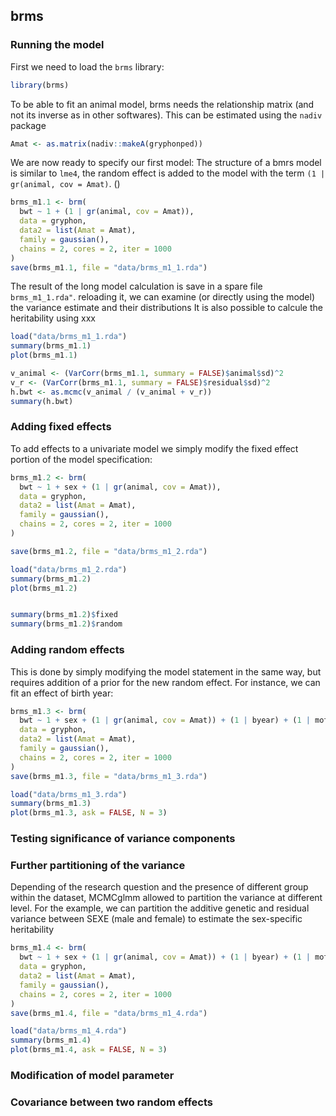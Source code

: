 ## brms

### Running the model

First we need to load the `brms` library:
```r
library(brms)
```
<!--  May be add a sentence about brms and its link to stan ? -->
To be able to fit an animal model, brms needs the relationship matrix (and not its inverse as in other softwares).
This can be estimated using the `nadiv` package
<!--  May be add a sentence about nadiv? -->

```r
Amat <- as.matrix(nadiv::makeA(gryphonped))
```
We are now ready to specify our first model:
The structure of a bmrs model is similar to `lme4`, the random effect is added to the model with the term `(1 | gr(animal, cov = Amat)`. (<!-- more explanation-->)

```r
brms_m1.1 <- brm(
  bwt ~ 1 + (1 | gr(animal, cov = Amat)),
  data = gryphon,
  data2 = list(Amat = Amat),
  family = gaussian(),
  chains = 2, cores = 2, iter = 1000
)
save(brms_m1.1, file = "data/brms_m1_1.rda")
```

The result of the long model calculation is save in a spare file `brms_m1_1.rda"`.
reloading it, we can examine (or directly using the model) the variance estimate and their distributions
It is also possible to calcule the heritability using xxx

```r
load("data/brms_m1_1.rda")
summary(brms_m1.1)
plot(brms_m1.1)

v_animal <- (VarCorr(brms_m1.1, summary = FALSE)$animal$sd)^2
v_r <- (VarCorr(brms_m1.1, summary = FALSE)$residual$sd)^2
h.bwt <- as.mcmc(v_animal / (v_animal + v_r))
summary(h.bwt)
```

<!-- autocorrelation diagnostic -->



### Adding fixed effects

To add effects to a univariate model we simply modify the fixed effect portion of the model specification:

```r
brms_m1.2 <- brm(
  bwt ~ 1 + sex + (1 | gr(animal, cov = Amat)),
  data = gryphon,
  data2 = list(Amat = Amat),
  family = gaussian(),
  chains = 2, cores = 2, iter = 1000
)

save(brms_m1.2, file = "data/brms_m1_2.rda")
```

```r
load("data/brms_m1_2.rda")
summary(brms_m1.2)
plot(brms_m1.2)


summary(brms_m1.2)$fixed
summary(brms_m1.2)$random
```

### Adding random effects

This is done by simply modifying the model statement in the same way, but requires addition of a prior for the new random effect. For instance, we can fit an effect of birth year:


```r
brms_m1.3 <- brm(
  bwt ~ 1 + sex + (1 | gr(animal, cov = Amat)) + (1 | byear) + (1 | mother),
  data = gryphon,
  data2 = list(Amat = Amat),
  family = gaussian(),
  chains = 2, cores = 2, iter = 1000
)
save(brms_m1.3, file = "data/brms_m1_3.rda")
```

```r
load("data/brms_m1_3.rda")
summary(brms_m1.3)
plot(brms_m1.3, ask = FALSE, N = 3)
```


### Testing significance of variance components

<!-- how to compare models?  DIC or Ci of estimate or other test  -->


### Further partitioning of the variance

Depending of the research question and the presence of different group within the dataset, MCMCglmm allowed to partition the variance at different level. For the example, we can partition the additive genetic and residual variance between SEXE (male and female) to estimate the sex-specific heritability 

 <!-- need to check the code  I never partition a random effect with lme4 + need to apply it to the residual level too, more too do here -->

```r
brms_m1.4 <- brm(
  bwt ~ 1 + sex + (1 | gr(animal, cov = Amat)) + (1 | byear) + (1 | mother),
  data = gryphon,
  data2 = list(Amat = Amat),
  family = gaussian(),
  chains = 2, cores = 2, iter = 1000
)
save(brms_m1.4, file = "data/brms_m1_4.rda")
```

```r
load("data/brms_m1_4.rda")
summary(brms_m1.4)
plot(brms_m1.4, ask = FALSE, N = 3)
```


### Modification of model parameter

### Covariance between two random effects
